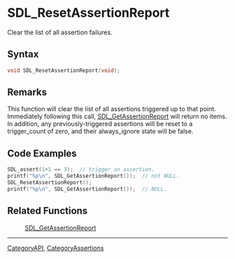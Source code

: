 = SDL_ResetAssertionReport =

Clear the list of all assertion failures.

== Syntax ==

<syntaxhighlight lang='c'>
void SDL_ResetAssertionReport(void);
</syntaxhighlight>

== Remarks ==

This function will clear the list of all assertions triggered up to that
point. Immediately following this call, [[SDL_GetAssertionReport]] will
return no items. In addition, any previously-triggered assertions will be
reset to a trigger_count of zero, and their always_ignore state will be
false.

== Code Examples ==

<syntaxhighlight lang='c++'>
SDL_assert(1+1 == 3);  // trigger an assertion.
printf("%p\n", SDL_GetAssertionReport());  // not NULL.
SDL_ResetAssertionReport();
printf("%p\n", SDL_GetAssertionReport());  // NULL.
</syntaxhighlight>

== Related Functions ==

:[[SDL_GetAssertionReport]]

----
[[CategoryAPI]], [[CategoryAssertions]]


